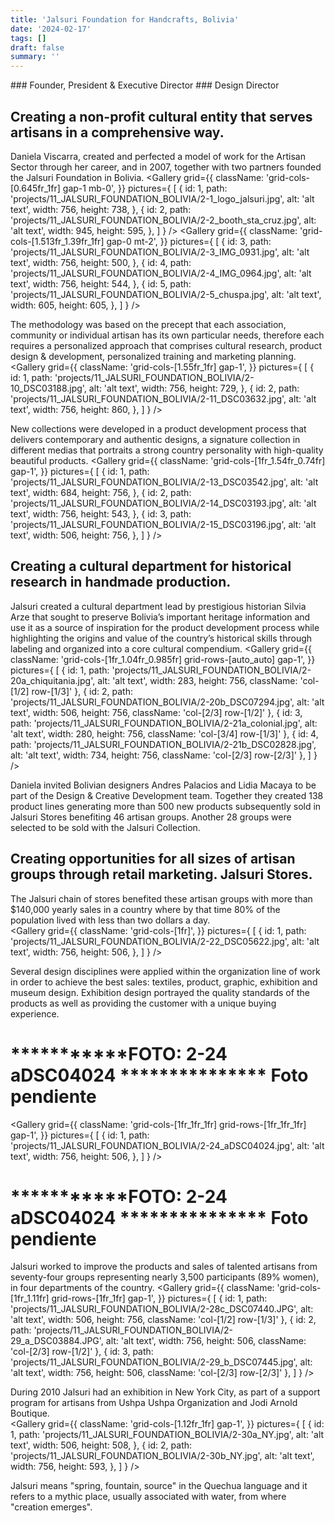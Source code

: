 ```yaml
---
title: 'Jalsuri Foundation for Handcrafts, Bolivia'
date: '2024-02-17'
tags: []
draft: false
summary: ''
---
```

<DivContainer>
### Founder, President & Executive Director
### Design Director

## Creating a non-profit cultural entity that serves artisans in a comprehensive way.

Daniela Viscarra, created and perfected a model of work for the Artisan Sector through her career, and in 2007, together with two partners founded the Jalsuri Foundation in Bolivia.
<Gallery
  grid={{
    className: 'grid-cols-[0.645fr_1fr] gap-1 mb-0',
  }} 
  pictures={
    [
      {
        id: 1,
        path: 'projects/11_JALSURI_FOUNDATION_BOLIVIA/2-1_logo_jalsuri.jpg',
        alt: 'alt text',
        width: 756,
        height: 738,
      },
      {
        id: 2,
        path: 'projects/11_JALSURI_FOUNDATION_BOLIVIA/2-2_booth_sta_cruz.jpg',
        alt: 'alt text',
        width: 945,
        height: 595,
      },
    ]
  }
/>
<Gallery
  grid={{
    className: 'grid-cols-[1.513fr_1.39fr_1fr] gap-0 mt-2',
  }} 
  pictures={
    [
      {
        id: 3,
        path: 'projects/11_JALSURI_FOUNDATION_BOLIVIA/2-3_IMG_0931.jpg',
        alt: 'alt text',
        width: 756,
        height: 500,
      },
      {
        id: 4,
        path: 'projects/11_JALSURI_FOUNDATION_BOLIVIA/2-4_IMG_0964.jpg',
        alt: 'alt text',
        width: 756,
        height: 544,
      },
      {
        id: 5,
        path: 'projects/11_JALSURI_FOUNDATION_BOLIVIA/2-5_chuspa.jpg',
        alt: 'alt text',
        width: 605,
        height: 605,
      },
    ]
  }
/>

The methodology was based on the precept that each association, community or individual artisan has its own particular needs, therefore each requires a personalized approach that comprises cultural research, product design & development, personalized training and marketing planning. 
<Gallery
  grid={{
    className: 'grid-cols-[1.55fr_1fr] gap-1',
  }} 
  pictures={
    [
      {
        id: 1,
        path: 'projects/11_JALSURI_FOUNDATION_BOLIVIA/2-10_DSC03188.jpg',
        alt: 'alt text',
        width: 756,
        height: 729,
      },
      {
        id: 2,
        path: 'projects/11_JALSURI_FOUNDATION_BOLIVIA/2-11_DSC03632.jpg',
        alt: 'alt text',
        width: 756,
        height: 860,
      },
    ]
  }
/>

New collections were developed in a product development process that delivers contemporary and authentic designs, a signature collection in different medias that portraits a strong country personality with high-quality beautiful products. 
<Gallery
  grid={{
    className: 'grid-cols-[1fr_1.54fr_0.74fr] gap-1',
  }} 
  pictures={
    [
      {
        id: 1,
        path: 'projects/11_JALSURI_FOUNDATION_BOLIVIA/2-13_DSC03542.jpg',
        alt: 'alt text',
        width: 684,
        height: 756,
      },
      {
        id: 2,
        path: 'projects/11_JALSURI_FOUNDATION_BOLIVIA/2-14_DSC03193.jpg',
        alt: 'alt text',
        width: 756,
        height: 543,
      },
      {
        id: 3,
        path: 'projects/11_JALSURI_FOUNDATION_BOLIVIA/2-15_DSC03196.jpg',
        alt: 'alt text',
        width: 506,
        height: 756,
      },
    ]
  }
/>

## Creating a cultural department for historical research in handmade production. 

Jalsuri created a cultural department lead by prestigious historian Silvia Arze that sought to preserve Bolivia’s important heritage information and use it as a source of inspiration for the product development process while highlighting the origins and value of the country’s historical skills through labeling and organized into a core cultural compendium. 
<Gallery
  grid={{
    className: 'grid-cols-[1fr_1.04fr_0.985fr] grid-rows-[auto_auto] gap-1',
  }} 
  pictures={
    [
      {
        id: 1,
        path: 'projects/11_JALSURI_FOUNDATION_BOLIVIA/2-20a_chiquitania.jpg',
        alt: 'alt text',
        width: 283,
        height: 756,
        className: 'col-[1/2] row-[1/3]'
      },
      {
        id: 2,
        path: 'projects/11_JALSURI_FOUNDATION_BOLIVIA/2-20b_DSC07294.jpg',
        alt: 'alt text',
        width: 506,
        height: 756,
        className: 'col-[2/3] row-[1/2]'
      },
      {
        id: 3,
        path: 'projects/11_JALSURI_FOUNDATION_BOLIVIA/2-21a_colonial.jpg',
        alt: 'alt text',
        width: 280,
        height: 756,
        className: 'col-[3/4] row-[1/3]'
      },
      {
        id: 4,
        path: 'projects/11_JALSURI_FOUNDATION_BOLIVIA/2-21b_DSC02828.jpg',
        alt: 'alt text',
        width: 734,
        height: 756,
        className: 'col-[2/3] row-[2/3]'
      },
    ]
  }
/>

Daniela invited Bolivian designers Andres Palacios and Lidia Macaya to be part of the Design & Creative Development team. Together they created 138 product lines generating more than 500 new products subsequently sold in Jalsuri Stores benefiting 46 artisan groups. Another 28 groups were selected to be sold with the Jalsuri Collection.

## Creating opportunities for all sizes of artisan groups through retail marketing. Jalsuri Stores.

The Jalsuri chain of stores benefited these artisan groups with more than $140,000 yearly sales in a country where by that time 80% of the population lived with less than two dollars a day.      
<Gallery
  grid={{
    className: 'grid-cols-[1fr]',
  }} 
  pictures={
    [
      {
        id: 1,
        path: 'projects/11_JALSURI_FOUNDATION_BOLIVIA/2-22_DSC05622.jpg',
        alt: 'alt text',
        width: 756,
        height: 506,
      },
    ]
  }
/>

Several design disciplines were applied within the organization line of work in order to achieve the best sales: textiles, product, graphic, exhibition and museum design. Exhibition design portrayed the quality standards of the products as well as providing the customer with a unique buying experience.
# ***********FOTO: 2-24 aDSC04024 *************** Foto pendiente 
<Gallery
  grid={{
    className: 'grid-cols-[1fr_1fr_1fr] grid-rows-[1fr_1fr_1fr] gap-1',
  }} 
  pictures={
    [
      {
        id: 1,
        path: 'projects/11_JALSURI_FOUNDATION_BOLIVIA/2-24_aDSC04024.jpg',
        alt: 'alt text',
        width: 756,
        height: 506,
      },
    ]
  }
/>

# ***********FOTO: 2-24 aDSC04024 *************** Foto pendiente 

Jalsuri worked to improve the products and sales of talented artisans from seventy-four groups representing nearly 3,500 participants (89% women), in four departments of the country.
<Gallery
  grid={{
    className: 'grid-cols-[1fr_1.11fr] grid-rows-[1fr_1fr] gap-1',
  }} 
  pictures={
    [
      {
        id: 1,
        path: 'projects/11_JALSURI_FOUNDATION_BOLIVIA/2-28c_DSC07440.JPG',
        alt: 'alt text',
        width: 506,
        height: 756,
        className: 'col-[1/2] row-[1/3]'
      },
      {
        id: 2,
        path: 'projects/11_JALSURI_FOUNDATION_BOLIVIA/2-29_a_DSC03884.JPG',
        alt: 'alt text',
        width: 756,
        height: 506,
        className: 'col-[2/3] row-[1/2]'
      },
      {
        id: 3,
        path: 'projects/11_JALSURI_FOUNDATION_BOLIVIA/2-29_b_DSC07445.jpg',
        alt: 'alt text',
        width: 756,
        height: 506,
        className: 'col-[2/3] row-[2/3]'
      },
    ]
  }
/>

During 2010 Jalsuri had an exhibition in New York City, as part of a support program for artisans from Ushpa Ushpa Organization and Jodi Arnold Boutique.  
<Gallery
  grid={{
    className: 'grid-cols-[1.12fr_1fr] gap-1',
  }} 
  pictures={
    [
      {
        id: 1,
        path: 'projects/11_JALSURI_FOUNDATION_BOLIVIA/2-30a_NY.jpg',
        alt: 'alt text',
        width: 506,
        height: 508,
      },
      {
        id: 2,
        path: 'projects/11_JALSURI_FOUNDATION_BOLIVIA/2-30b_NY.jpg',
        alt: 'alt text',
        width: 756,
        height: 593,
      },
    ]
  }
/>

Jalsuri means "spring, fountain, source" in the Quechua language and it refers to a mythic place, usually associated with water, from where "creation emerges". 
</DivContainer>